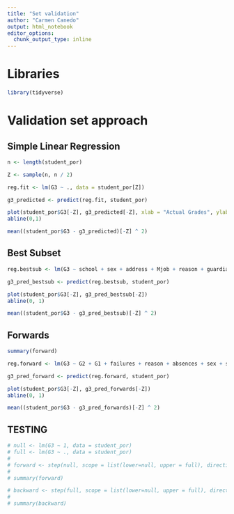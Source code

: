 ```yaml
---
title: "Set validation"
author: "Carmen Canedo"
output: html_notebook
editor_options: 
  chunk_output_type: inline
---
```


# Libraries
```r
library(tidyverse)
```

# Validation set approach
## Simple Linear Regression
```r
n <- length(student_por)

Z <- sample(n, n / 2)

reg.fit <- lm(G3 ~ ., data = student_por[Z])
```

```r
g3_predicted <- predict(reg.fit, student_por)
```

```r
plot(student_por$G3[-Z], g3_predicted[-Z], xlab = "Actual Grades", ylab = "Predicted Grades", main = "Prediction Accuracy of Full Linear Model")
abline(0,1)
```


```r
mean((student_por$G3 - g3_predicted)[-Z] ^ 2)
```

## Best Subset
```r
reg.bestsub <- lm(G3 ~ school + sex + address + Mjob + reason + guardian + traveltime + failures + schoolsup + higher + Dalc + health + absences + G1 + G2, data = student_por[Z])

g3_pred_bestsub <- predict(reg.bestsub, student_por)
```

```r
plot(student_por$G3[-Z], g3_pred_bestsub[-Z])
abline(0, 1)
```

```r
mean((student_por$G3 - g3_pred_bestsub)[-Z] ^ 2)
```


## Forwards
```r
summary(forward)

reg.forward <- lm(G3 ~ G2 + G1 + failures + reason + absences + sex + school + traveltime + health, data = student_por, subset = Z)

g3_pred_forward <- predict(reg.forward, student_por)
```

```r
plot(student_por$G3[-Z], g3_pred_forwards[-Z])
abline(0, 1)
```

```r
mean((student_por$G3 - g3_pred_forwards)[-Z] ^ 2)
```


## TESTING
```r
# null <- lm(G3 ~ 1, data = student_por)
# full <- lm(G3 ~ ., data = student_por)
# 
# forward <- step(null, scope = list(lower=null, upper = full), direction = "forward")
# 
# summary(forward)
```

```r
# backward <- step(full, scope = list(lower=null, upper = full), direction = "backward")
# 
# summary(backward)
```